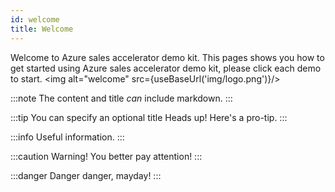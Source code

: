 ```yaml
---
id: welcome
title: Welcome
---
```



Welcome to Azure sales accelerator demo kit. This pages shows you how to get started using Azure sales accelerator demo kit, please click each demo to start.
<img alt="welcome" src={useBaseUrl('img/logo.png')}/>

:::note
The content and title *can* include markdown.
:::

:::tip You can specify an optional title
Heads up! Here's a pro-tip.
:::

:::info
Useful information.
:::

:::caution
Warning! You better pay attention!
:::

:::danger
Danger danger, mayday!
:::